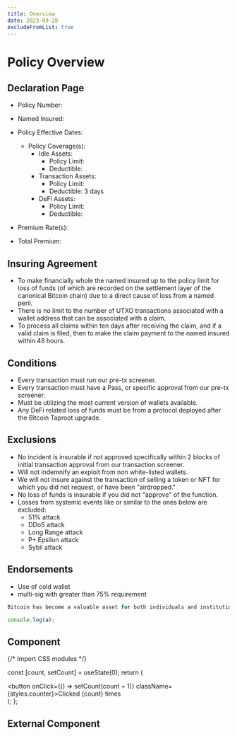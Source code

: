 ```yaml
---
title: Overview
date: 2023-09-20
excludeFromList: true
---
```



# Policy Overview

## Declaration Page
 - Policy Number:
 - Named Insured:
 - Policy Effective Dates:
    - Policy Coverage(s):
        - Idle Assets:
          - Policy Limit: 
          - Deductible: 
        - Transaction Assets:
          - Policy Limit: 
          - Deductible: 3 days 
        - DeFi Assets:
          - Policy Limit:
          - Deductible:

 - Premium Rate(s):
 - Total Premium:

## Insuring Agreement
 - To make financially whole the named insured up to the policy limit for loss of funds (of which are recorded on the settlement layer of the canonical Bitcoin chain) due to a direct cause of loss from a named peril.
 - There is no limit to the number of UTXO transactions associated with a wallet address that can be associated with a claim. 
 - To process all claims within ten days after receiving the claim, and if a valid claim is filed, then to make the claim payment to the named insured within 48 hours. 

## Conditions
 - Every transaction must run our pre-tx screener.
 - Every transaction must have a Pass, or specific approval from our pre-tx screener.
 - Must be utilizing the most current version of wallets available.
 - Any DeFi related loss of funds must be from a protocol deployed after the Bitcoin Taproot upgrade.

## Exclusions
 - No incident is insurable if not approved specifically within 2 blocks of initial transaction approval from our transaction screener.
 - Will not indemnify an exploit from non white-listed wallets.
 - We will not insure against the transaction of selling a token or NFT for which you did not request, or have been "airdropped."
 - No loss of funds is insurable if you did not "approve" of the function.
 - Losses from systemic events like or similar to the ones below are excluded:
   - 51% attack
   - DDoS attack
   - Long Range attack
   - P+ Epsilon attack
   - Sybil attack

## Endorsements
 - Use of cold wallet
 - multi-sig with greater than 75% requirement


```js filename="demo.js" {3} copy
Bitcoin has become a valuable asset for both individuals and institutions and as more people invest in Bitcoin, it's crucial to find effective ways to insure these digital assets. That's where Bitcoin Captive Insurance (BCI) comes into play—a unique insurance model that provides coverage for your Bitcoin holdings while giving you back all underwriting profit.

console.log(a);
```

## Component


{/* Import CSS modules */}

  const [count, setCount] = useState(0);
  return (
    <div>
      <button onClick={() => setCount(count + 1)} className={styles.counter}>Clicked {count} times</button>
    </div>
  );
};

<Counter/>

## External Component


<Counters />
